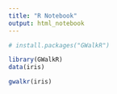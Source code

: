 ```yaml
---
title: "R Notebook"
output: html_notebook
---
```


```r
# install.packages("GWalkR")
```

```r
library(GWalkR)
data(iris)
```


```r
gwalkr(iris)
```

